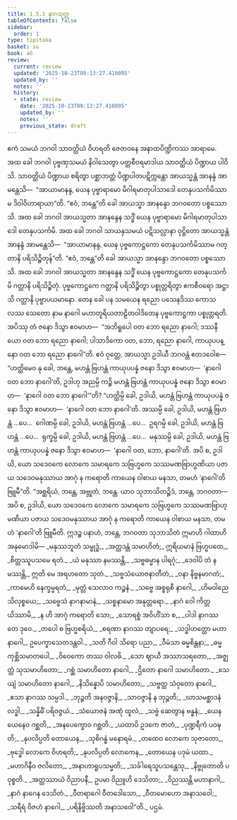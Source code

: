 ```yaml
---
title: 1.5.1 နာဂသုတ္တ
tableOfContents: false
sidebar:
  order: 1
type: tipitaka
basket: su
book: a6
review:
  current: review
  updated: '2025-10-23T09:13:27.410095'
  updated_by: ''
  notes: ''
  history:
  - state: review
    date: '2025-10-23T09:13:27.410095'
    updated_by: ''
    notes: ''
    previous_state: draft
---
```



<ReviewStatus review={frontmatter.review} showDetails={true} />

<HypothesisAnnotation frontmatter={frontmatter} />

<DynamicBreadcrumb />

<Division number="43" book="a6" e="ch" v="16" p="302">

<Paragraph number="282" book="a6">
ဧကံ သမယံ ဘဂဝါ သာဝတ္ထိယံ ဝိဟရတိ ဇေတဝနေ အနာထပိဏ္ဍိကဿ အာရာမေ. အထ ခေါ ဘဂဝါ ပုဗ္ဗဏှသမယံ နိဝါသေတွာ ပတ္တစီဝရမာဒါယ သာဝတ္ထိယံ ပိဏ္ဍာယ ပါဝိသိ. သာဝတ္ထိယံ ပိဏ္ဍာယ စရိတွာ ပစ္ဆာဘတ္တံ ပိဏ္ဍပါတပဋိက္ကန္တော အာယသ္မန္တံ အာနန္ဒံ အာမန္တေသိ—  “အာယာမာနန္ဒ, ယေန ပုဗ္ဗာရာမော မိဂါရမာတုပါသာဒေါ တေနုပသင်္ကမိဿာမ ဒိဝါဝိဟာရာယာ”တိ. “ဧဝံ, ဘန္တေ”တိ ခေါ အာယသ္မာ အာနန္ဒော ဘဂဝတော ပစ္စဿောသိ.
</Paragraph>

<Paragraph number="283" book="a6">
အထ ခေါ ဘဂဝါ အာယသ္မတာ အာနန္ဒေန သဒ္ဓိံ ယေန ပုဗ္ဗာရာမော မိဂါရမာတုပါသာဒေါ တေနုပသင်္ကမိ. အထ ခေါ ဘဂဝါ သာယနှသမယံ ပဋိသလ္လာနာ ဝုဋ္ဌိတော အာယသ္မန္တံ အာနန္ဒံ အာမန္တေသိ—  “အာယာမာနန္ဒ, ယေန ပုဗ္ဗကောဋ္ဌကော တေနုပသင်္ကမိဿာမ ဂတ္တာနိ ပရိသိဉ္စိတုန်”တိ. “ဧဝံ, ဘန္တေ”တိ ခေါ အာယသ္မာ အာနန္ဒော ဘဂဝတော ပစ္စဿောသိ. အထ ခေါ ဘဂဝါ အာယသ္မတာ အာနန္ဒေန သဒ္ဓိံ ယေန ပုဗ္ဗကောဋ္ဌကော တေနုပသင်္ကမိ ဂတ္တာနိ ပရိသိဉ္စိတုံ. ပုဗ္ဗကောဋ္ဌကေ ဂတ္တာနိ ပရိသိဉ္စိတွာ ပစ္စုတ္တရိတွာ ဧကစီဝရော အဋ္ဌာသိ ဂတ္တာနိ ပုဗ္ဗာပယမာနော.
</Paragraph>

<Paragraph number="284" book="a6">
တေန ခေါ ပန သမယေန ရညော ပသေနဒိဿ ကောသလဿ သေတော နာမ နာဂေါ မဟာတူရိယတာဠိတဝါဒိတေန ပုဗ္ဗကောဋ္ဌကာ ပစ္စုတ္တရတိ. အပိဿု တံ ဇနော ဒိသွာ ဧဝမာဟ—  “အဘိရူပေါ ဝတ ဘော ရညော နာဂေါ; ဒဿနီယော ဝတ ဘော ရညော နာဂေါ; ပါသာဒိကော ဝတ, ဘော, ရညော နာဂေါ, ကာယုပပန္နော ဝတ ဘော ရညော နာဂေါ”တိ. ဧဝံ ဝုတ္တေ, အာယသ္မာ ဥဒါယီ ဘဂဝန္တံ ဧတဒဝေါစ—  “ဟတ္ထိမေဝ နု ခေါ, ဘန္တေ, မဟန္တံ ဗြဟန္တံ ကာယုပပန္နံ ဇနော ဒိသွာ ဧဝမာဟ—  ‘နာဂေါ ဝတ ဘော နာဂေါ’တိ, ဥဒါဟု အညမ္ပိ ကဉ္စိ မဟန္တံ ဗြဟန္တံ ကာယုပပန္နံ ဇနော ဒိသွာ ဧဝမာဟ—  ‘နာဂေါ ဝတ ဘော နာဂေါ’”တိ? “ဟတ္ထိမ္ပိ ခေါ, ဥဒါယိ, မဟန္တံ ဗြဟန္တံ ကာယုပပန္နံ ဇနော ဒိသွာ ဧဝမာဟ—  ‘နာဂေါ ဝတ ဘော နာဂေါ’တိ. အဿမ္ပိ ခေါ, ဥဒါယိ, မဟန္တံ ဗြဟန္တံ …ပေ…  ဂေါဏမ္ပိ ခေါ, ဥဒါယိ, မဟန္တံ ဗြဟန္တံ …ပေ…  ဥရဂမ္ပိ ခေါ, ဥဒါယိ, မဟန္တံ ဗြဟန္တံ …ပေ…  ရုက္ခမ္ပိ ခေါ, ဥဒါယိ, မဟန္တံ ဗြဟန္တံ …ပေ…  မနုဿမ္ပိ ခေါ, ဥဒါယိ, မဟန္တံ ဗြဟန္တံ ကာယုပပန္နံ ဇနော ဒိသွာ ဧဝမာဟ—  ‘နာဂေါ ဝတ, ဘော, နာဂေါ’တိ. အပိ စ, ဥဒါယိ, ယော သဒေဝကေ လောကေ သမာရကေ သဗြဟ္မကေ သဿမဏဗြာဟ္မဏိယာ ပဇာယ သဒေဝမနုဿာယ အာဂုံ န ကရောတိ ကာယေန ဝါစာယ မနသာ, တမဟံ ‘နာဂေါ’တိ ဗြူမီ”တိ.
</Paragraph>

<Paragraph number="285" book="a6">
“အစ္ဆရိယံ, ဘန္တေ, အဗ္ဘုတံ, ဘန္တေ. ယာဝ သုဘာသိတဉ္စိဒံ, ဘန္တေ, ဘဂဝတာ—  အပိ စ, ဥဒါယိ, ယော သဒေဝကေ လောကေ သမာရကေ သဗြဟ္မကေ သဿမဏဗြာဟ္မဏိယာ ပဇာယ သဒေဝမနုဿာယ အာဂုံ န ကရောတိ ကာယေန ဝါစာယ မနသာ, တမဟံ ‘နာဂေါ’တိ ဗြူမီတိ. ဣဒဉ္စ ပနာဟံ, ဘန္တေ, ဘဂဝတာ သုဘာသိတံ ဣမာဟိ ဂါထာဟိ အနုမောဒါမိ—
</Paragraph>

<Paragraph number="286" type="verses" book="a6">
_မနုဿဘူတံ သမ္ဗုဒ္ဓံ,_  
_အတ္တဒန္တံ သမာဟိတံ;_  
ဣရိယမာနံ ဗြဟ္မပထေ,_  
_စိတ္တဿူပသမေ ရတံ._  

</Paragraph>

<Paragraph number="287" type="verses" book="a6">
_ယံ မနုဿာ နမဿန္တိ,_  
_သဗ္ဗဓမ္မာန ပါရဂုံ;_  
_ဒေဝါပိ တံ နမဿန္တိ,_  
ဣတိ မေ အရဟတော သုတံ._  

</Paragraph>

<Paragraph number="288" type="verses" book="a6">
_သဗ္ဗသံယောဇနာတီတံ,_  
_ဝနာ နိဗ္ဗနမာဂတံ;_  
_ကာမေဟိ နေက္ခမ္မရတံ,_  
_မုတ္တံ သေလာဝ ကဉ္စနံ._  

</Paragraph>

<Paragraph number="289" type="verses" book="a6">
_သဗ္ဗေ အစ္စရုစီ နာဂေါ,_  
_ဟိမဝါညေ သိလုစ္စယေ;_  
_သဗ္ဗေသံ နာဂနာမာနံ,_  
_သစ္စနာမော အနုတ္တရော._  

</Paragraph>

<Paragraph number="290" type="verses" book="a6">
_နာဂံ ဝေါ ကိတ္တယိဿာမိ,_  
_န ဟိ အာဂုံ ကရောတိ သော;_  
_သောရစ္စံ အဝိဟိံသာ စ,_  
_ပါဒါ နာဂဿ တေ ဒုဝေ._  

</Paragraph>

<Paragraph number="291" type="verses" book="a6">
_တပေါ စ ဗြဟ္မစရိယံ,_  
_စရဏာ နာဂဿ တျာပရေ;_  
_သဒ္ဓါဟတ္ထော မဟာနာဂေါ,_  
ဥပေက္ခာသေတဒန္တဝါ._  

</Paragraph>

<Paragraph number="292" type="verses" book="a6">
_သတိ ဂီဝါ သိရော ပညာ,_  
_ဝီမံသာ ဓမ္မစိန္တနာ;_  
_ဓမ္မကုစ္ဆိသမာတပေါ,_  
_ဝိဝေကော တဿ ဝါလဓိ._  

</Paragraph>

<Paragraph number="293" type="verses" book="a6">
_သော ဈာယီ အဿာသရတော,_  
_အဇ္ဈတ္တံ သုသမာဟိတော;_  
_ဂစ္ဆံ သမာဟိတော နာဂေါ,_  
_ဌိတော နာဂေါ သမာဟိတော._  

</Paragraph>

<Paragraph number="294" type="verses" book="a6">
_သေယျံ သမာဟိတော နာဂေါ,_  
_နိသိန္နောပိ သမာဟိတော;_  
_သဗ္ဗတ္ထ သံဝုတော နာဂေါ,_  
_ဧသာ နာဂဿ သမ္ပဒါ._  

</Paragraph>

<Paragraph number="295" type="verses" book="a6">
_ဘုဉ္ဇတိ အနဝဇ္ဇာနိ,_  
_သာဝဇ္ဇာနိ န ဘုဉ္ဇတိ;_  
_ဃာသမစ္ဆာဒနံ လဒ္ဓါ,_  
_သန္နိဓိံ ပရိဝဇ္ဇယံ._  

</Paragraph>

<Paragraph number="296" type="verses" book="a6">
_သံယောဇနံ အဏုံ ထူလံ,_  
_သဗ္ဗံ ဆေတွာန ဗန္ဓနံ;_  
_ယေန ယေနေဝ ဂစ္ဆတိ,_  
_အနပေက္ခောဝ ဂစ္ဆတိ._  

</Paragraph>

<Paragraph number="297" type="verses" book="a6">
_ယထာပိ ဥဒကေ ဇာတံ,_  
_ပုဏ္ဍရီကံ ပဝဍ္ဎတိ;_  
_နုပလိပ္ပတိ တောယေန,_  
_သုစိဂန္ဓံ မနောရမံ._  

</Paragraph>

<Paragraph number="298" type="verses" book="a6">
_တထေဝ လောကေ သုဇာတော,_  
_ဗုဒ္ဓေါ လောကေ ဝိဟရတိ;_  
_နုပလိပ္ပတိ လောကေန,_  
_တောယေန ပဒုမံ ယထာ._  

</Paragraph>

<Paragraph number="299" type="verses" book="a6">
_မဟာဂိနီဝ ဇလိတော,_  
_အနာဟာရူပသမ္မတိ;_  
_သင်္ခါရေသူပသန္တေသု,_  
_နိဗ္ဗုတောတိ ပဝုစ္စတိ._  

</Paragraph>

<Paragraph number="300" type="verses" book="a6">
_အတ္ထဿာယံ ဝိညာပနီ,_  
ဥပမာ ဝိညူဟိ ဒေသိတာ;_  
_ဝိညဿန္တိ မဟာနာဂါ,_  
_နာဂံ နာဂေန ဒေသိတံ._  

</Paragraph>

<Paragraph number="301" type="verses" book="a6">
_ဝီတရာဂေါ ဝီတဒေါသော,_  
_ဝီတမောဟော အနာသဝေါ;_  
_သရီရံ ဝိဇဟံ နာဂေါ,_  
_ပရိနိဗ္ဗိဿတိ အနာသဝေါ”တိ._  


</Paragraph>
</Division>

<Paragraph number="302" type="center" book="a6">
ပဌမံ.
</Paragraph>